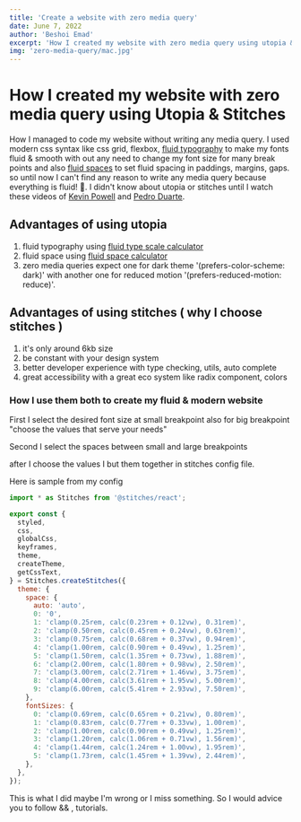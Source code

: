 ```yaml
---
title: 'Create a website with zero media query'
date: June 7, 2022
author: 'Beshoi Emad'
excerpt: 'How I created my website with zero media query using utopia && stitches'
img: 'zero-media-query/mac.jpg'
---
```



<Meta title="Create a website with zero media query - Beshoi Emad" />

# How I created my website with zero media query using Utopia & Stitches

<CoverImage src="/img/posts/zero-media-query/mac.jpg" alt="mac-image" />

How I managed to code my website without writing any media query. I used modern css
syntax like css grid, flexbox, [fluid typography](https://utopia.fyi/type/calculator?c=320,21,1.2,1140,24,1.25,5,2,&s=0.75%7C0.5%7C0.25,1.5%7C2%7C3%7C4%7C6,s-l)
to make my fonts fluid & smooth with out any need to change my font size for many
break points and also [fluid spaces](https://utopia.fyi/space/calculator?c=320,21,1.2,1140,24,1.25,5,2,&s=0.75%7C0.5%7C0.25,1.5%7C2%7C3%7C4%7C6,s-l)
to set fluid spacing in paddings, margins, gaps. so until now I can't find any reason
to write any media query because everything is fluid! 🚀. I didn't know about utopia
or stitches until I watch these videos of [Kevin Powell](https://www.youtube.com/watch?v=VsNAuGkCpQU)
and [Pedro Duarte](https://www.youtube.com/watch?v=Gw28VgyKGkw).

## Advantages of using utopia

1. fluid typography using [fluid type scale calculator](https://utopia.fyi/type/calculator?c=320,21,1.2,1140,24,1.25,5,2,&s=0.75%7C0.5%7C0.25,1.5%7C2%7C3%7C4%7C6,s-l)
2. fluid space using [fluid space calculator](https://utopia.fyi/space/calculator?c=320,21,1.2,1140,24,1.25,5,2,&s=0.75%7C0.5%7C0.25,1.5%7C2%7C3%7C4%7C6,s-l)
3. zero media queries expect one for dark theme '(prefers-color-scheme: dark)' with another one for reduced motion '(prefers-reduced-motion: reduce)'.

## Advantages of using stitches ( why I choose stitches )

1. it's only around 6kb size
2. be constant with your design system
3. better developer experience with type checking, utils, auto complete
4. great accessibility with a great eco system like radix component, colors

### How I use them both to create my fluid & modern website

First I select the desired font size at small breakpoint also for big breakpoint "choose the values that serve your needs"

<RegularImage
  src="/img/posts/zero-media-query/font-scale.png"
  alt="font-scale-image"
/>

Second I select the spaces between small and large breakpoints

<RegularImage
  src="/img/posts/zero-media-query/space-scale.png"
  alt="space-scale-image"
/>

after I choose the values I but them together in stitches config file.

Here is sample from my config

```js
import * as Stitches from '@stitches/react';

export const {
  styled,
  css,
  globalCss,
  keyframes,
  theme,
  createTheme,
  getCssText,
} = Stitches.createStitches({
  theme: {
    space: {
      auto: 'auto',
      0: '0',
      1: 'clamp(0.25rem, calc(0.23rem + 0.12vw), 0.31rem)',
      2: 'clamp(0.50rem, calc(0.45rem + 0.24vw), 0.63rem)',
      3: 'clamp(0.75rem, calc(0.68rem + 0.37vw), 0.94rem)',
      4: 'clamp(1.00rem, calc(0.90rem + 0.49vw), 1.25rem)',
      5: 'clamp(1.50rem, calc(1.35rem + 0.73vw), 1.88rem)',
      6: 'clamp(2.00rem, calc(1.80rem + 0.98vw), 2.50rem)',
      7: 'clamp(3.00rem, calc(2.71rem + 1.46vw), 3.75rem)',
      8: 'clamp(4.00rem, calc(3.61rem + 1.95vw), 5.00rem)',
      9: 'clamp(6.00rem, calc(5.41rem + 2.93vw), 7.50rem)',
    },
    fontSizes: {
      0: 'clamp(0.69rem, calc(0.65rem + 0.21vw), 0.80rem)',
      1: 'clamp(0.83rem, calc(0.77rem + 0.33vw), 1.00rem)',
      2: 'clamp(1.00rem, calc(0.90rem + 0.49vw), 1.25rem)',
      3: 'clamp(1.20rem, calc(1.06rem + 0.71vw), 1.56rem)',
      4: 'clamp(1.44rem, calc(1.24rem + 1.00vw), 1.95rem)',
      5: 'clamp(1.73rem, calc(1.45rem + 1.39vw), 2.44rem)',
    },
  },
});
```

This is what I did maybe I'm wrong or I miss something. So I would advice you to follow && [<ColorfulSpan text="Kevin" color="$crimson5" />](https://www.youtube.com/watch?v=VsNAuGkCpQU), [<ColorfulSpan text="Pedro" color="$green5" />](https://www.youtube.com/watch?v=Gw28VgyKGkw)
tutorials.

